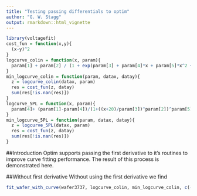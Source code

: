 ```yaml
---
title: "Testing passing differentials to optim"
author: "G. W. Stagg"
output: rmarkdown::html_vignette
---
```

<!--
%\VignetteEngine{knitr::rmarkdown}
%\VignetteIndexEntry{Testing passing differentials to optim}
-->
```r
library(voltagefit)
cost_fun = function(x,y){
  (x-y)^2
}
logcurve_colin = function(x, param){
  param[1] + param[2] / (1 + exp(param[3] + param[4]*x + param[5]*x^2 + param[6]*x^3))
}
min_logcurve_colin = function(param, datax, datay){
  z = logcurve_colin(datax, param)
  res = cost_fun(z, datay) 
  sum(res[!is.nan(res)])
}
logcurve_5PL = function(x, param){
  param[4]+ (param[1]-param[4])/(1+((x+20)/param[3])^param[2])^param[5]
}
min_logcurve_5PL = function(param, datax, datay){
  z = logcurve_5PL(datax, param)
  res = cost_fun(z, datay) 
  sum(res[!is.nan(res)])
}
```

##Introduction
Optim supports passing the first derivative to it's routines to improve curve fitting performance. The result of this process is demonstrated here.

##Without first derivative
Without using the first derivative we find
```r
fit_wafer_with_curve(wafer3737, logcurve_colin, min_logcurve_colin, c(-9.1123, -15.5432, 1.1966,0.6834, -0.1843, 0.1418))
```

